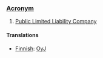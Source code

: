 === [[Acronym]] ===

#[[Public Limited Liability Company]]

====Translations====
 
*[[Finnish]]: [[OyJ]]